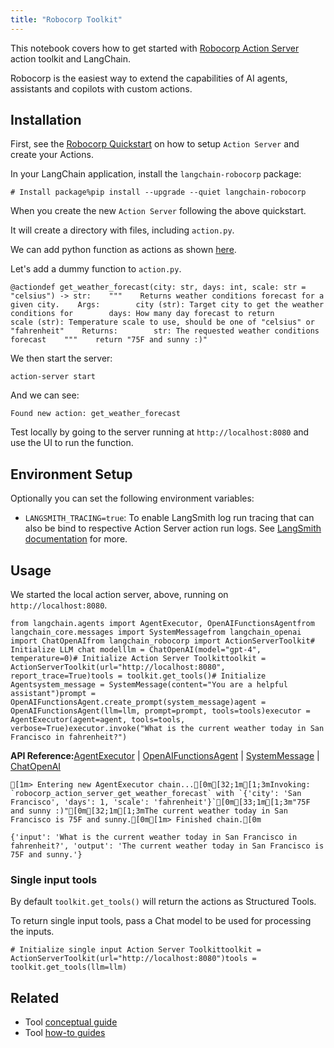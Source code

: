 ```yaml
---
title: "Robocorp Toolkit"
---
```


This notebook covers how to get started with [Robocorp Action Server](https://github.com/robocorp/robocorp) action toolkit and LangChain.

Robocorp is the easiest way to extend the capabilities of AI agents, assistants and copilots with custom actions.

## Installation

First, see the [Robocorp Quickstart](https://github.com/robocorp/robocorp#quickstart) on how to setup `Action Server` and create your Actions.

In your LangChain application, install the `langchain-robocorp` package:

```
# Install package%pip install --upgrade --quiet langchain-robocorp
```

When you create the new `Action Server` following the above quickstart.

It will create a directory with files, including `action.py`.

We can add python function as actions as shown [here](https://github.com/robocorp/robocorp/tree/master/actions#describe-your-action).

Let's add a dummy function to `action.py`.

```
@actiondef get_weather_forecast(city: str, days: int, scale: str = "celsius") -> str:    """    Returns weather conditions forecast for a given city.    Args:        city (str): Target city to get the weather conditions for        days: How many day forecast to return        scale (str): Temperature scale to use, should be one of "celsius" or "fahrenheit"    Returns:        str: The requested weather conditions forecast    """    return "75F and sunny :)"
```

We then start the server:

```
action-server start
```

And we can see:

```
Found new action: get_weather_forecast
```

Test locally by going to the server running at `http://localhost:8080` and use the UI to run the function.

## Environment Setup

Optionally you can set the following environment variables:

* `LANGSMITH_TRACING=true`: To enable LangSmith log run tracing that can also be bind to respective Action Server action run logs. See [LangSmith documentation](https://docs.smith.langchain.com/tracing#log-runs) for more.

## Usage

We started the local action server, above, running on `http://localhost:8080`.

```
from langchain.agents import AgentExecutor, OpenAIFunctionsAgentfrom langchain_core.messages import SystemMessagefrom langchain_openai import ChatOpenAIfrom langchain_robocorp import ActionServerToolkit# Initialize LLM chat modelllm = ChatOpenAI(model="gpt-4", temperature=0)# Initialize Action Server Toolkittoolkit = ActionServerToolkit(url="http://localhost:8080", report_trace=True)tools = toolkit.get_tools()# Initialize Agentsystem_message = SystemMessage(content="You are a helpful assistant")prompt = OpenAIFunctionsAgent.create_prompt(system_message)agent = OpenAIFunctionsAgent(llm=llm, prompt=prompt, tools=tools)executor = AgentExecutor(agent=agent, tools=tools, verbose=True)executor.invoke("What is the current weather today in San Francisco in fahrenheit?")
```

**API Reference:**[AgentExecutor](https://python.langchain.com/api_reference/langchain/agents/langchain.agents.agent.AgentExecutor.html) | [OpenAIFunctionsAgent](https://python.langchain.com/api_reference/langchain/agents/langchain.agents.openai_functions_agent.base.OpenAIFunctionsAgent.html) | [SystemMessage](https://python.langchain.com/api_reference/core/messages/langchain_core.messages.system.SystemMessage.html) | [ChatOpenAI](https://python.langchain.com/api_reference/openai/chat_models/langchain_openai.chat_models.base.ChatOpenAI.html)

```
[1m> Entering new AgentExecutor chain...[0m[32;1m[1;3mInvoking: `robocorp_action_server_get_weather_forecast` with `{'city': 'San Francisco', 'days': 1, 'scale': 'fahrenheit'}`[0m[33;1m[1;3m"75F and sunny :)"[0m[32;1m[1;3mThe current weather today in San Francisco is 75F and sunny.[0m[1m> Finished chain.[0m
```

```
{'input': 'What is the current weather today in San Francisco in fahrenheit?', 'output': 'The current weather today in San Francisco is 75F and sunny.'}
```

### Single input tools

By default `toolkit.get_tools()` will return the actions as Structured Tools.

To return single input tools, pass a Chat model to be used for processing the inputs.

```
# Initialize single input Action Server Toolkittoolkit = ActionServerToolkit(url="http://localhost:8080")tools = toolkit.get_tools(llm=llm)
```

## Related

* Tool [conceptual guide](/src/oss/concepts/tools)
* Tool [how-to guides](/src/oss/how_to/#tools)
